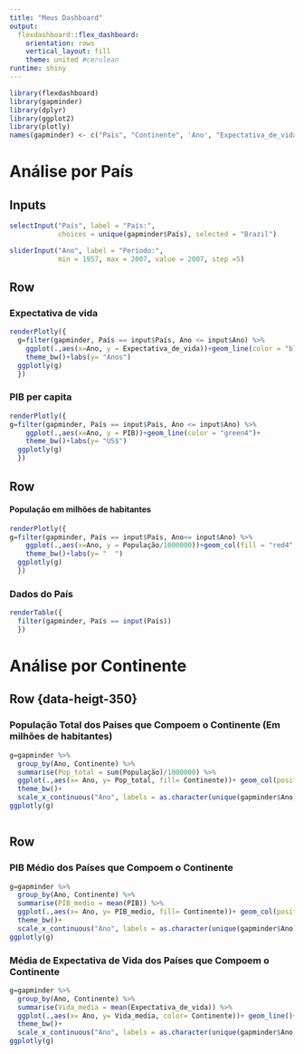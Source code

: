 ---
title: "Meus Dashboard"
output: 
  flexdashboard::flex_dashboard:
    orientation: rows
    vertical_layout: fill
    theme: united #cerulean
runtime: shiny
---

```{r setup, include=FALSE}
library(flexdashboard)
library(gapminder)
library(dplyr)
library(ggplot2)
library(plotly)
names(gapminder) <- c("País", "Continente", 'Ano', "Expectativa_de_vida", "População", "PIB")
```

Análise por País
================

Inputs{.sidebar}
-----------------------------------------------------------------------

```{r}
selectInput("País", label = "País:",
            choices = unique(gapminder$País), selected = "Brazil")

sliderInput("Ano", label = "Período:",
            min = 1957, max = 2007, value = 2007, step =5)

```



Row {data-height=350}
-----------------------------------------------------------------------

### Expectativa de vida

```{r}
renderPlotly({
  g=filter(gapminder, País == input$País, Ano <= input$Ano) %>% 
    ggplot(.,aes(x=Ano, y = Expectativa_de_vida))+geom_line(color = "blue4")+
    theme_bw()+labs(y= "Anos")
  ggplotly(g)
  })

```

### PIB per capita

```{r}
renderPlotly({ 
g=filter(gapminder, País == input$País, Ano <= input$Ano) %>% 
    ggplot(.,aes(x=Ano, y = PIB))+geom_line(color = "green4")+
    theme_bw()+labs(y= "US$")
  ggplotly(g)
  })


```

Row {.tabset}
-----------

#### População em milhões de habitantes
```{r}
renderPlotly({ 
g=filter(gapminder, País == input$País, Ano<= input$Ano) %>% 
    ggplot(.,aes(x=Ano, y = População/1000000))+geom_col(fill = "red4", color = "black")+
    theme_bw()+labs(y= "  ")
  ggplotly(g)
  })


```


### Dados do País
```{r}
renderTable({ 
  filter(gapminder, País == input(País))
  })
```


Análise por Continente
======================

Row {data-heigt-350}
-----

### População Total dos Paises que Compoem o Continente (Em milhões de habitantes)

```{r}
g=gapminder %>% 
  group_by(Ano, Continente) %>% 
  summarise(Pop_total = sum(População)/1000000) %>% 
  ggplot(.,aes(x= Ano, y= Pop_total, fill= Continente))+ geom_col(position = "dodge", color = "black")+
  theme_bw()+
  scale_x_continuous("Ano", labels = as.character(unique(gapminder$Ano)), breaks = unique(gapminder$Ano))+ labs(y=" ")
ggplotly(g)



```

Row
---
### PIB Médio dos Países que Compoem o Continente
````{r}
g=gapminder %>% 
  group_by(Ano, Continente) %>% 
  summarise(PIB_medio = mean(PIB)) %>% 
  ggplot(.,aes(x= Ano, y= PIB_medio, fill= Continente))+ geom_col(position = "dodge")+
  theme_bw()+
  scale_x_continuous("Ano", labels = as.character(unique(gapminder$Ano)), breaks = unique(gapminder$Ano))+ labs(y="US$")
ggplotly(g)
````


### Média de Expectativa de Vida dos Países que Compoem o Continente
```{r}
g=gapminder %>% 
  group_by(Ano, Continente) %>% 
  summarise(Vida_media = mean(Expectativa_de_vida)) %>% 
  ggplot(.,aes(x= Ano, y= Vida_media, color= Continente))+ geom_line()+
  theme_bw()+
  scale_x_continuous("Ano", labels = as.character(unique(gapminder$Ano)), breaks = unique(gapminder$Ano))+ labs(y="Anos ")
ggplotly(g)
````
